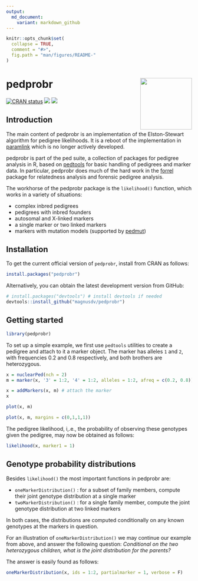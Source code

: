 ---
output:
  md_document:
    variant: markdown_github
---

<!-- README.md is generated from README.Rmd. Please edit that file -->

```{r, echo = FALSE}
knitr::opts_chunk$set(
  collapse = TRUE,
  comment = "#>",
  fig.path = "man/figures/README-"
)
```

# pedprobr <img src="man/figures/logo.png" align="right" height=140 />

<!-- badges: start -->
[![CRAN status](https://www.r-pkg.org/badges/version/pedprobr)](https://CRAN.R-project.org/package=pedprobr)
[![](https://cranlogs.r-pkg.org/badges/grand-total/pedprobr?color=yellow)](https://cran.r-project.org/package=pedprobr)
[![](https://cranlogs.r-pkg.org/badges/last-month/pedprobr?color=yellow)](https://cran.r-project.org/package=pedprobr)
<!-- badges: end -->


## Introduction

The main content of pedprobr is an implementation of the Elston-Stewart algorithm for pedigree likelihoods. It is a reboot of the implementation in [paramlink](https://CRAN.R-project.org/package=paramlink) which is no longer actively developed. 

pedprobr is part of the ped suite, a collection of packages for pedigree analysis in R, based on [pedtools](https://github.com/magnusdv/pedtools) for basic handling of pedigrees and marker data. In particular, pedprobr does much of the hard work in the [forrel](https://github.com/magnusdv/forrel) package for relatedness analysis and forensic pedigree analysis. 

The workhorse of the pedprobr package is the `likelihood()` function, which works in a variety of situations:

* complex inbred pedigrees
* pedigrees with inbred founders
* autosomal and X-linked markers
* a single marker or two linked markers
* markers with mutation models (supported by [pedmut](https://github.com/magnusdv/pedmut))

## Installation
To get the current official version of `pedprobr`, install from CRAN as follows:
```{r, eval = FALSE}
install.packages("pedprobr")
```
Alternatively, you can obtain the latest development version from GitHub:
```{r, eval = FALSE}
# install.packages("devtools") # install devtools if needed
devtools::install_github("magnusdv/pedprobr")
```

## Getting started
```{r}
library(pedprobr)
```

To set up a simple example, we first use `pedtools` utilities to create a pedigree and attach to it a marker object. The marker has alleles `1` and `2`, with frequencies 0.2 and 0.8 respectively, and both brothers are heterozygous.
```{r}
x = nuclearPed(nch = 2)
m = marker(x, '3' = 1:2, '4' = 1:2, alleles = 1:2, afreq = c(0.2, 0.8))

x = addMarkers(x, m) # attach the marker
x
```

```{r eval = FALSE}
plot(x, m)
```

```{r pedplot, echo = FALSE, fig.height=3, fig.width=2.5}
plot(x, m, margins = c(0,1,1,1))
```

The pedigree likelihood, i,.e., the probability of observing these genotypes given the pedigree, may now be obtained as follows:
```{r}
likelihood(x, marker1 = 1)
```

## Genotype probability distributions
Besides `likelihood()` the most important functions in pedprobr are:

* `oneMarkerDistribution()` : for a subset of family members, compute their joint genotype distribution at a single marker
* `twoMarkerDistribution()` : for a single family member, compute the joint genotype distribution at two linked markers

In both cases, the distributions are computed conditionally on any known genotypes at the markers in question.

For an illustration of `oneMarkerDistribution()` we may continue our example from above, and answer the following question: _Conditional on the two heterozygous children, what is the joint distribution for the parents?_ 

The answer is easily found as follows:
```{r}
oneMarkerDistribution(x, ids = 1:2, partialmarker = 1, verbose = F)
```


